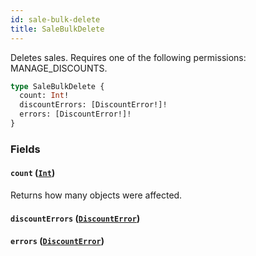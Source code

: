 ```yaml
---
id: sale-bulk-delete
title: SaleBulkDelete
---
```


Deletes sales. Requires one of the following permissions: MANAGE_DISCOUNTS.

```graphql
type SaleBulkDelete {
  count: Int!
  discountErrors: [DiscountError!]!
  errors: [DiscountError!]!
}
```

### Fields

#### `count` ([`Int`](../../../developer/api-reference/scalars/int))

Returns how many objects were affected.

#### `discountErrors` ([`DiscountError`](../../../developer/api-reference/objects/discount-error))

#### `errors` ([`DiscountError`](../../../developer/api-reference/objects/discount-error))
